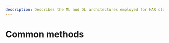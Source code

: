 ```yaml
---
description: Describes the ML and DL architectures employed for HAR classification and the statistical tools used to determine the significance of the presented results.
---
```


# Common methods {#sec-common_methods}
